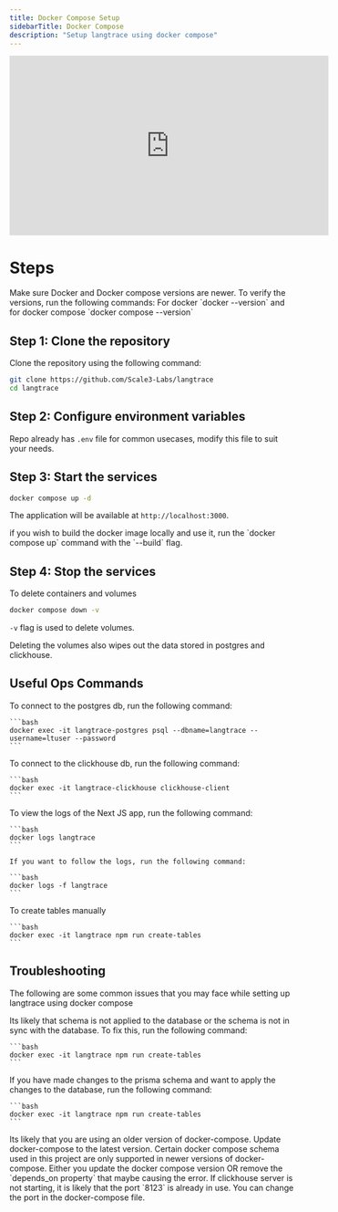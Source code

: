 ```yaml
---
title: Docker Compose Setup
sidebarTitle: Docker Compose
description: "Setup langtrace using docker compose"
---
```


<iframe
	width="560"
	height="315"
	src="https://www.youtube.com/embed/fHghIPl_i0g?si=CTHXh0tFaLOX4SGV"
	title="YouTube video player"
	frameborder="0"
	allow="accelerometer; autoplay; clipboard-write; encrypted-media; gyroscope; picture-in-picture; web-share"
	referrerpolicy="strict-origin-when-cross-origin"
	allowfullscreen
></iframe>

# Steps

<Note>
	Make sure Docker and Docker compose versions are newer. To verify the
	versions, run the following commands: For docker `docker --version` and for
	docker compose `docker compose --version`
</Note>

## Step 1: Clone the repository

Clone the repository using the following command:

```bash
git clone https://github.com/Scale3-Labs/langtrace
cd langtrace
```

## Step 2: Configure environment variables

Repo already has `.env` file for common usecases, modify this file to suit your needs.

## Step 3: Start the services

```bash
docker compose up -d
```

The application will be available at `http://localhost:3000`.

<Info>
	if you wish to build the docker image locally and use it, run the `docker
	compose up` command with the `--build` flag.
</Info>

## Step 4: Stop the services

To delete containers and volumes

```bash Bash
docker compose down -v
```

`-v` flag is used to delete volumes.

<Warning>
	Deleting the volumes also wipes out the data stored in postgres and
	clickhouse.
</Warning>

## Useful Ops Commands

<AccordionGroup>
	<Accordion title="Connecting to postgres db">
    To connect to the postgres db, run the following command:

    ```bash
    docker exec -it langtrace-postgres psql --dbname=langtrace --username=ltuser --password
    ```

  </Accordion>

  <Accordion title="Connecting to clickhouse db">
    To connect to the clickhouse db, run the following command:

    ```bash
    docker exec -it langtrace-clickhouse clickhouse-client
    ```

  </Accordion>

  <Accordion title="Viewing logs of Langtrace App">
    To view the logs of the Next JS app, run the following command:

    ```bash
    docker logs langtrace
    ```

    If you want to follow the logs, run the following command:

    ```bash
    docker logs -f langtrace
    ```

  </Accordion>

  <Accordion title="Running prisma schema apply command">
    To create tables manually

    ```bash
    docker exec -it langtrace npm run create-tables
    ```

  </Accordion>
</AccordionGroup>

## Troubleshooting

The following are some common issues that you may face while setting up langtrace using docker compose

<AccordionGroup>
  <Accordion title="Table not found error OR Column not found errors">
    Its likely that schema is not applied to the database or the schema is not in sync with the database. To fix this, run the following command:

    ```bash
    docker exec -it langtrace npm run create-tables
    ```

  </Accordion>

  <Accordion title="Prisma schema not in sync with database">
    If you have made changes to the prisma schema and want to apply the changes to the database, run the following command:

    ```bash
    docker exec -it langtrace npm run create-tables
    ```

</Accordion>

  <Accordion title="Docker compose failing to setup with `Additional property required is not allowed` errors">
    Its likely that you are using an older version of docker-compose. Update
    docker-compose to the latest version. Certain docker compose schema used in
    this project are only supported in newer versions of docker-compose. Either
    you update the docker compose version OR remove the `depends_on property` that
    maybe causing the error.

  </Accordion>

  <Accordion title="Clickhouse server not starting">
    If clickhouse server is not starting, it is likely that the port `8123` is
    already in use. You can change the port in the docker-compose file.

  </Accordion>

</AccordionGroup>
